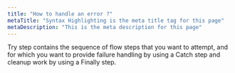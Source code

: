```yaml
---
title: "How to handle an error ?"
metaTitle: "Syntax Highlighting is the meta title tag for this page"
metaDescription: "This is the meta description for this page"
---
```


Try step contains the sequence of flow steps that you want to attempt, and for which you want to provide failure handling by using a Catch step and cleanup work by using a Finally step.

<FlowService
title="FTP to Google Drive"
description="Move file from FTP server to Google Drive"
textToCopy={flowJSONHandleError}>
  <FlowStep comment="Add Steps which can fail inside try" img="error-handling/handle-error/try.png"/>
  <FlowStep comment="Get file from FTP" img="error-handling/handle-error/get-file-from-ftp.png"/>
  <FlowStep comment="Upload the output file to Google Drive" img="error-handling/handle-error/upload-to-gdrive.png"/>
  <FlowStep comment="Catch an exception" img="error-handling/handle-error/catch.png"/>
  <FlowStep comment="Get the error message if exception is thrown" img="error-handling/handle-error/get-last-error.png"/>
  <FlowStep comment="Perform operations after try block is executed" img="error-handling/handle-error/finally.png"/>
  <FlowStep comment="Delete the file from FTP" img="error-handling/handle-error/delete-from-ftp.png"/>
</FlowService>
